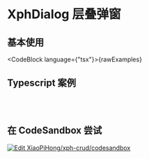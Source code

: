 
# XphDialog 层叠弹窗

## 基本使用

<CodeBlock language={"tsx"}>{rawExamples}</CodeBlock>

## Typescript 案例

<pre>
  <DemoWrapper height={"400px"}>
    <Dialog />
  </DemoWrapper>
</pre>

## 在 CodeSandbox 尝试

[![Edit XiaoPiHong/xph-crud/codesandbox](https://codesandbox.io/static/img/play-codesandbox.svg)](https://codesandbox.io/p/github/XiaoPiHong/xph-crud/codesandbox?embed=1&file=%2Fexamples%2Froutes%2Findex.tsx)
